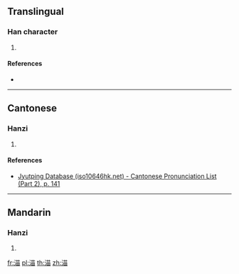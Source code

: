 {{character info/new}}
==Translingual==

===Han character===
{{Han char|rn=85|rad=水|as=08|sn=11|four=34160|canj=ETW,XETW|ids=⿰氵苗}}

# {{defn|Han|sort=水08}}

====References====
* {{Han ref|kx=0635.110|dkj=17789|hdz=31668.040|uh=6E35|ud=28213|bh=DA55|bd=55893}}

----

==Cantonese==

===Hanzi===
{{yue-hanzi|jyut=[[maau4]]|y=maau4}}

# {{defn|lang=yue|sort=水08}}

====References====
*[http://www.iso10646hk.net/jp/document/download.jsp Jyutping Database (iso10646hk.net) - Cantonese Pronunciation List (Part 2), p. 141]

----

==Mandarin==

===Hanzi===
{{cmn-hanzi|pin=[[máo]] ([[mao2]])|wg=mao<sup>2</sup>}}

# {{defn|lang=cmn|sort=水08}}

[[fr:渵]]
[[pl:渵]]
[[th:渵]]
[[zh:渵]]